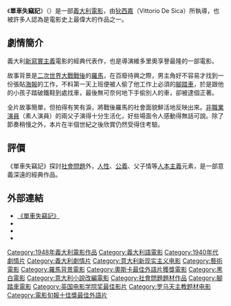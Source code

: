 {{noteTA
|T=zh-cn:偷自行车的人;zh-tw:單車失竊記;zh-hk:單車竊賊;
|1=zh-cn:偷自行车的人;zh-tw:單車失竊記;zh-hk:單車竊賊;
}}
{{Infobox Film
| name           = 單車失竊記
| original_name  = Ladri di biciclette
| image          = Ladri3.jpg
| caption        = 
| director       = [[狄西嘉|狄西嘉]]
| producer       = Giuseppe Amato
| writer         = '''Screenplay:'''<br />狄西嘉<br />[[Cesare_Zavattini|Cesare Zavattini]]<br />Suso Cecchi D'Amico<br />Gerardo Guerrieri<br />Oreste Biancoli<br />Adolfo Franci<br />'''Story:'''[[Luigi_Bartolini|Luigi Bartolini]]
| starring       = [[Lamberto_Maggiorani|Lamberto Maggiorani]]<br />Enzo Staiola
| music          = Alessandro Cicognini
| cinematography = Carlo Montuori
| editing        = Eraldo Da Roma
| distributor    = '''[[義大利|義大利]]:'''<br />Ente Nazionale Industrie Cinematografiche<br />'''[[美國|美國]]:'''<br />Arthur Mayer<br />Joseph Burstyn
| released       = {{film date|1948|11|24|意大利|1949|12|12|美国}} 
| runtime        = 93 分
| country        = 義大利
| language       = [[義大利語|義大利語]]
| budget         = 
| amg-id         = 1:5335
| imdb_id        = 0040522
| cn_name       = 偷自行车的人
| hk_name       = 单车竊賊
| tw_name       = 單車失竊記
|}}
《'''單車失竊記'''》（{{lang-it|'''Ladri di biciclette'''}}）是一部[[義大利|義大利]][[電影|電影]]，由[[狄西嘉|狄西嘉]]（Vittorio De Sica）所執導，也被許多人認為是電影史上最偉大的作品之一。

== 劇情簡介 ==
義大利[[義大利新現實主義|新寫實主義]]電影的經典代表作，也是導演維多里奧享譽最隆的一部電影。

故事背景是[[二次世界大戰|二次世界大戰]][[戰後|戰後]]的[[羅馬|羅馬]]，在百廢待興之際，男主角好不容易才找到一份張貼[[海報|海報]]的工作，不料第一天上班便被人偷了他工作上必須的[[腳踏車|腳踏車]]，於是跟他的小孩子踏破鐵鞋到處找車，最後無可奈何地下手偷別人的車，卻被逮個正著。

全片故事簡單，但拍得有笑有淚，將戰後羅馬的社會面貌鮮活地反映出來。[[非職業演員|非職業演員]]（素人演員）的兩父子演得十分生活化，好些場面令人感動得無話可說。除了節奏稍慢之外，本片在半個世紀之後欣賞仍然受得住考驗。

== 評價 ==
《單車失竊記》探討[[社會問題|社會問題]]外，[[人性|人性]]、[[公義|公義]]、父子情等[[人本主義|人本主義]]元素，是一部意義深遠的經典作品。

== 外部連結 ==
* [https://web.archive.org/web/20090105120805/http://www.movieworld.com.hk/cgi-bin/ceilidh.exe/forum/?C33d1242695Zv-6020-78+1e.htm 《單車失竊記》]
* {{imdb title|id=0040522}}
* {{Douban|title=偷自行车的人}}
* {{Mtime|12031|偷自行车的人}}

{{電影旬報十佳獎最佳國外影片}}
{{英国电影学院奖最佳影片}}
{{奥斯卡最佳外语片奖 (1947–1960)}}
{{奧斯卡榮譽獎}}
{{DEFAULTSORT:Ladri}}
[[Category:1948年義大利電影作品|Category:1948年義大利電影作品]]
[[Category:義大利語電影|Category:義大利語電影]]
[[Category:1940年代劇情片|Category:1940年代劇情片]]
[[Category:義大利劇情片|Category:義大利劇情片]]
[[Category:意大利新现实主义电影|Category:意大利新现实主义电影]]
[[Category:藝術電影|Category:藝術電影]]
[[Category:羅馬背景電影|Category:羅馬背景電影]]
[[Category:奧斯卡最佳外語片獲獎電影|Category:奧斯卡最佳外語片獲獎電影]]
[[Category:黑白電影|Category:黑白電影]]
[[Category:意大利小說改編電影|Category:意大利小說改編電影]]
[[Category:社會問題題材作品|Category:社會問題題材作品]]
[[Category:腳踏車電影|Category:腳踏車電影]]
[[Category:英国电影学院奖最佳影片|Category:英国电影学院奖最佳影片]]
[[Category:罗马天主教题材电影|Category:罗马天主教题材电影]]
[[Category:電影旬報十佳獎最佳外語片|Category:電影旬報十佳獎最佳外語片]]